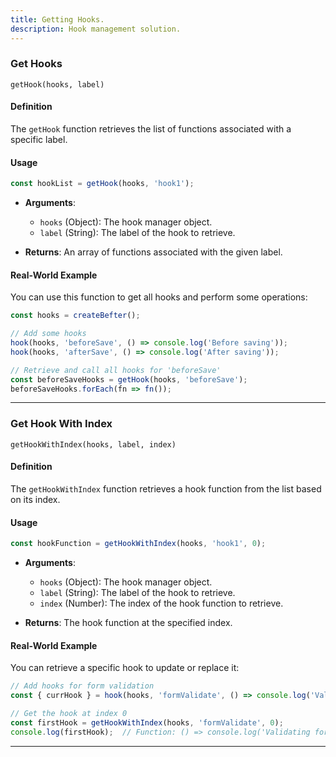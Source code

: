 ```yaml
---
title: Getting Hooks.
description: Hook management solution.
---
```


### Get Hooks

`getHook(hooks, label)`

#### Definition

The `getHook` function retrieves the list of functions associated with a specific label.

#### Usage

```javascript
const hookList = getHook(hooks, 'hook1');
```

- **Arguments**:
  - `hooks` (Object): The hook manager object.
  - `label` (String): The label of the hook to retrieve.

- **Returns**: An array of functions associated with the given label.

#### Real-World Example

You can use this function to get all hooks and perform some operations:

```javascript
const hooks = createBefter();

// Add some hooks
hook(hooks, 'beforeSave', () => console.log('Before saving'));
hook(hooks, 'afterSave', () => console.log('After saving'));

// Retrieve and call all hooks for 'beforeSave'
const beforeSaveHooks = getHook(hooks, 'beforeSave');
beforeSaveHooks.forEach(fn => fn());
```

---

### Get Hook With Index

`getHookWithIndex(hooks, label, index)`

#### Definition

The `getHookWithIndex` function retrieves a hook function from the list based on its index.

#### Usage

```javascript
const hookFunction = getHookWithIndex(hooks, 'hook1', 0);
```

- **Arguments**:
  - `hooks` (Object): The hook manager object.
  - `label` (String): The label of the hook to retrieve.
  - `index` (Number): The index of the hook function to retrieve.

- **Returns**: The hook function at the specified index.

#### Real-World Example

You can retrieve a specific hook to update or replace it:

```javascript
// Add hooks for form validation
const { currHook } = hook(hooks, 'formValidate', () => console.log('Validating form'));

// Get the hook at index 0
const firstHook = getHookWithIndex(hooks, 'formValidate', 0);
console.log(firstHook);  // Function: () => console.log('Validating form')
```

---

